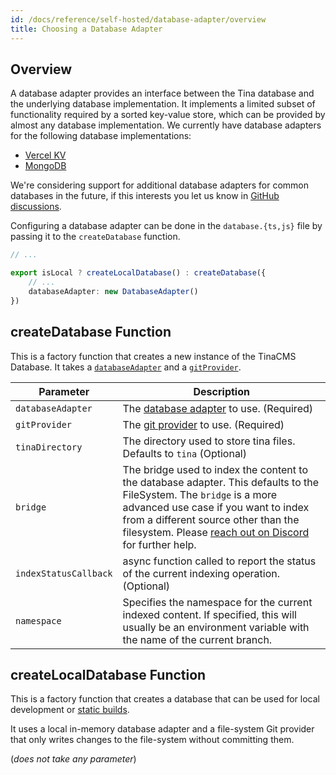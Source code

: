```yaml
---
id: /docs/reference/self-hosted/database-adapter/overview
title: Choosing a Database Adapter
---
```


## Overview

A database adapter provides an interface between the Tina database and the underlying database implementation. It implements a limited subset of functionality required by a sorted key-value store, which can be provided by almost any database implementation. We currently have database adapters for the following database implementations:

* [Vercel KV](/docs/reference/self-hosted/database-adapter/vercel-kv)
* [MongoDB](/docs/reference/self-hosted/database-adapter/mongodb)

We're considering support for additional database adapters for common databases in the future, if this interests you let us know in [GitHub discussions](https://github.com/tinacms/tinacms/discussions "GitHub discussions").

Configuring a database adapter can be done in the `database.{ts,js}` file by passing it to the `createDatabase` function.

```ts
// ...

export isLocal ? createLocalDatabase() : createDatabase({
    // ...
    databaseAdapter: new DatabaseAdapter()
})
```

## createDatabase Function

This is a factory function that creates a new instance of the TinaCMS Database. It takes a [`databaseAdapter`](/docs/reference/self-hosted/database-adapter/overview/) and a [`gitProvider`](/docs/reference/self-hosted/git-provider/overview/).

| Parameter             | Description                                                                                                                                                                                                                                                                                    |
| --------------------- | ---------------------------------------------------------------------------------------------------------------------------------------------------------------------------------------------------------------------------------------------------------------------------------------------- |
| `databaseAdapter`     | The [database adapter](/docs/reference/self-hosted/database-adapter/overview) to use. (Required)                                                                                                                                                                                               |
| `gitProvider`         | The [git provider](/docs/reference/self-hosted/git-provider/overview) to use. (Required)                                                                                                                                                                                                       |
| `tinaDirectory`       | The directory used to store tina files. Defaults to `tina` (Optional)                                                                                                                                                                                                                          |
| `bridge`              | The bridge used to index the content to the database adapter. This defaults to the FileSystem. The `bridge` is a more advanced use case if you want to index from a different source other than the filesystem. Please [reach out on Discord](https://discord.gg/zumN63Ybpf) for further help. |
| `indexStatusCallback` | async function called to report the status of the current indexing operation. (Optional)                                                                                                                                                                                                       |
| `namespace`           | Specifies the namespace for the current indexed content. If specified, this will usually be an environment variable with the name of the current branch.                                                                                                                                       |

## createLocalDatabase Function

This is a factory function that creates a database that can be used for local development or [static builds](/docs/cli-overview/#examples).

It uses a local in-memory database adapter and a file-system Git provider that only writes changes to the file-system without committing them.

(*does not take any parameter*)
